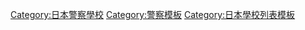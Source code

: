 {{Navbox
|name = 日本警察學校
|image = [[file:Asahikage.svg|40px]]
|title = 日本[[警察學校]]
|bodyclass=hlist hlist-pipe
|group1 = 管區警察學校
|list1 = 
*[[東北管區警察學校|東北]]
*[[關東管區警察學校|關東]]
*[[中部管區警察學校|中部]]
*[[近畿管區警察學校|近畿]]
*[[中國管區警察學校|中國]]
*[[四國管區警察學校|四國]]
*[[九州管區警察學校|九州]]
|group2 = 都道府縣警察學校
|list2 = 
*[[北海道警察學校|北海道]]
*[[青森縣警察學校|青森縣]]
*[[岩手縣警察學校|岩手縣]]
*[[宮城縣警察學校|宮城縣]]
*[[秋田縣警察學校|秋田縣]]
*[[山形縣警察學校|山形縣]]
*[[福島縣警察學校|福島縣]]
*[[茨城縣警察學校|茨城縣]]
*[[栃木縣警察學校|栃木縣]]
*[[群馬縣警察學校|群馬縣]]
*[[埼玉県警察学校|埼玉縣]]
*[[千葉縣警察學校|千葉縣]]
*[[警視廳警察學校|警視廳]]
*[[神奈川縣警察學校|神奈川縣]]
*[[新潟縣警察學校|新潟県]]
*[[山梨縣警察學校|山梨縣]]
*[[長野縣警察学校|長野縣]]
*[[静岡縣警察學校|静岡縣]]
*[[富山縣警察學校|富山縣]]
*[[石川縣警察學校|石川縣]]
*[[福井縣警察學校|福井縣]]
*[[岐阜縣警察學校|岐阜縣]]
*[[愛知縣警察學校|愛知縣]]
*[[三重縣警察學校|三重縣]]
*[[滋賀縣警察學校|滋賀縣]]
*[[京都府警察學校|京都府]]
*[[大阪府警察學校|大阪府]]
*[[兵庫縣警察學校|兵庫縣]]
*[[奈良縣警察學校|奈良縣]]
*[[和歌山縣警察學校|和歌山縣]]
*[[鳥取縣警察學校|鳥取縣]]
*[[島根縣警察學校|島根縣]]
*[[岡山縣警察學校|岡山縣]]
*[[廣島縣警察學校|廣島縣]]
*[[山口縣警察學校|山口縣]]
*[[德島縣警察學校|德島縣]]
*[[香川縣警察學校|香川縣]]
*[[愛媛縣警察學校|愛媛縣]]
*[[高知縣警察學校|高知縣]]
*[[福岡縣警察學校|福岡縣]]
*[[佐賀県警察學校|佐賀縣]]
*[[長崎縣警察學校|長崎縣]]
*[[熊本縣警察學校|熊本縣]]
*[[大分縣警察學校|大分縣]]
*[[宮崎縣警察學校|宮崎縣]]
*[[鹿兒島縣警察學校|鹿兒島縣]]
*[[沖繩縣警察學校|沖繩縣]] 
}}<noinclude>
[[Category:日本警察學校]]
[[Category:警察模板]]
[[Category:日本學校列表模板]]
</noinclude>